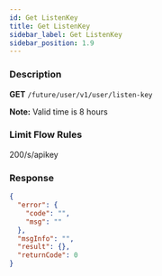 ```yaml
---
id: Get ListenKey
title: Get ListenKey
sidebar_label: Get ListenKey
sidebar_position: 1.9
---
```


### Description

**GET** `/future/user/v1/user/listen-key`

**Note:** Valid time is 8 hours

### Limit Flow Rules

200/s/apikey

### Response

```json
{
  "error": {
    "code": "",
    "msg": ""
  },
  "msgInfo": "",
  "result": {},
  "returnCode": 0
}
```
